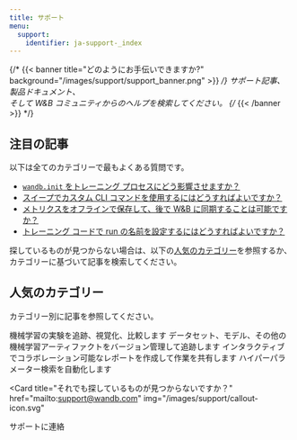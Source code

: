 ```yaml
---
title: サポート
menu:
  support:
    identifier: ja-support-_index
---
```


{/* {{< banner title="どのようにお手伝いできますか?" background="/images/support/support_banner.png" >}} */}
サポート記事、製品ドキュメント、<br/>
そして W&B コミュニティからのヘルプを検索してください。
{/* {{< /banner >}} */}

## 注目の記事

以下は全てのカテゴリーで最もよくある質問です。

* [`wandb.init` をトレーニング プロセスにどう影響させますか？](/ja/support/kb-articles/wandbinit_training_process)
* [スイープでカスタム CLI コマンドを使用するにはどうすればよいですか？](/ja/support/kb-articles/custom_cli_commands_sweeps)
* [メトリクスをオフラインで保存して、後で W&B に同期することは可能ですか？](/ja/support/kb-articles/same_metric_appearing_more)
* [トレーニング コードで run の名前を設定するにはどうすればよいですか？](/ja/support/kb-articles/configure_name_run_training_code)

探しているものが見つからない場合は、以下の[人気のカテゴリー](#popular-categories)を参照するか、カテゴリーに基づいて記事を検索してください。

## 人気のカテゴリー

カテゴリー別に記事を参照してください。

<CardGroup cols={2}>
<Card title="実験管理" href="/ja/support/experiments/">
機械学習の実験を追跡、視覚化、比較します
</Card>
<Card title="アーティファクト" href="/ja/support/artifacts/">
データセット、モデル、その他の機械学習アーティファクトをバージョン管理して追跡します
</Card>
</CardGroup>
<CardGroup cols={2}>
<Card title="レポート" href="/ja/support/reports/">
インタラクティブでコラボレーション可能なレポートを作成して作業を共有します
</Card>
<Card title="Sweeps" href="/ja/support/sweeps">
ハイパーパラメーター検索を自動化します
</Card>
</CardGroup>

<Card
  title="それでも探しているものが見つからないですか？"
  href="mailto:support@wandb.com"
  img="/images/support/callout-icon.svg"
>
  サポートに連絡
</Card>

